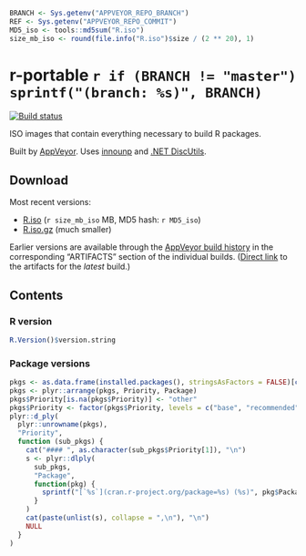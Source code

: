 ```r
BRANCH <- Sys.getenv("APPVEYOR_REPO_BRANCH")
REF <- Sys.getenv("APPVEYOR_REPO_COMMIT")
MD5_iso <- tools::md5sum("R.iso")
size_mb_iso <- round(file.info("R.iso")$size / (2 ** 20), 1)
```
r-portable `r if (BRANCH != "master") sprintf("(branch: %s)", BRANCH)`
==========
[![Build status](https://ci.appveyor.com/api/projects/status/w016xch3qm00msde/branch/`r BRANCH`)](https://ci.appveyor.com/project/krlmlr/r-portable/branch/`r BRANCH`)

ISO images that contain everything necessary to build R packages.

Built by [AppVeyor](http://www.appveyor.com/). Uses [innounp](http://innounp.sourceforge.net/) and [.NET DiscUtils](http://discutils.codeplex.com/).

## Download

Most recent versions:

- [R.iso](https://rportable.blob.core.windows.net/r-portable/`r BRANCH`/R.iso) (`r size_mb_iso` MB, MD5 hash: `r MD5_iso`)
- [R.iso.gz](https://rportable.blob.core.windows.net/r-portable/`r BRANCH`/R.iso.gz) (much smaller)

Earlier versions are available through the [AppVeyor build history](https://ci.appveyor.com/project/krlmlr/r-portable/history) in the corresponding "ARTIFACTS" section of the individual builds.  ([Direct link](https://ci.appveyor.com/project/krlmlr/r-portable/build/artifacts) to the artifacts for the *latest* build.)

## Contents

### R version

```r
R.Version()$version.string
```

### Package versions

```r
pkgs <- as.data.frame(installed.packages(), stringsAsFactors = FALSE)[c("Package", "Version", "Priority")]
pkgs <- plyr::arrange(pkgs, Priority, Package)
pkgs$Priority[is.na(pkgs$Priority)] <- "other"
pkgs$Priority <- factor(pkgs$Priority, levels = c("base", "recommended", "other"))
plyr::d_ply(
  plyr::unrowname(pkgs),
  "Priority",
  function (sub_pkgs) {
    cat("#### ", as.character(sub_pkgs$Priority[1]), "\n")
    s <- plyr::dlply(
      sub_pkgs,
      "Package",
      function(pkg) {
        sprintf("[`%s`](cran.r-project.org/package=%s) (%s)", pkg$Package, pkg$Package, pkg$Version)
      }
    )
    cat(paste(unlist(s), collapse = ",\n"), "\n")
    NULL
  }
)
```
